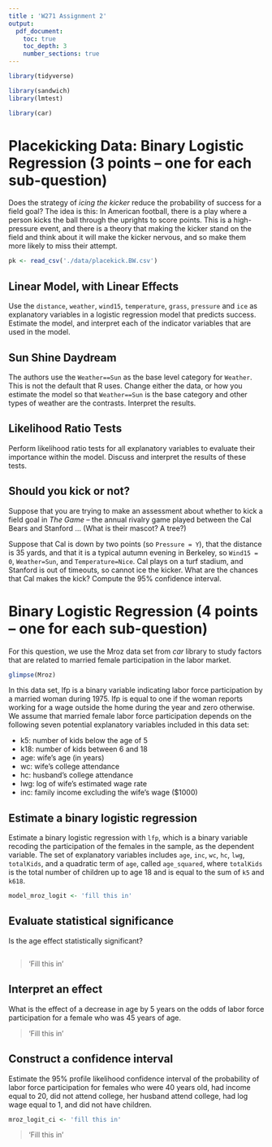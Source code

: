 ```yaml
---
title : 'W271 Assignment 2'
output: 
  pdf_document:
    toc: true
    toc_depth: 3
    number_sections: true
---
```


```r
library(tidyverse)

library(sandwich)
library(lmtest)

library(car)
```

# Placekicking Data: Binary Logistic Regression (3 points -- one for each sub-question)

Does the strategy of *icing the kicker* reduce the probability of success for a field goal? The idea is this: In American football, there is a play where a person kicks the ball through the uprights to score points. This is a high-pressure event, and there is a theory that making the kicker stand on the field and think about it will make the kicker nervous, and so make them more likely to miss their attempt. 



```r
pk <- read_csv('./data/placekick.BW.csv')
```

## Linear Model, with Linear Effects 

Use the `distance`, `weather`, `wind15`, `temperature`, `grass`, `pressure` and `ice` as explanatory variables in a logistic regression model that predicts success. Estimate the model, and interpret each of the indicator variables that are used in the model. 

## Sun Shine Daydream

The authors use the `Weather==Sun` as the base level category for `Weather`. This is not the default that R uses. Change either the data, or how you estimate the model so that `Weather==Sun` is the base category and other types of weather are the contrasts. Interpret the results.

## Likelihood Ratio Tests 

Perform likelihood ratio tests for all explanatory variables to evaluate their importance within the model. Discuss and interpret the results of these tests. 

## Should you kick or not? 

Suppose that you are trying to make an assessment about whether to kick a field goal in *The Game* -- the annual rivalry game played between the Cal Bears and Stanford ... (What is their mascot? A tree?) 

Suppose that Cal is down by two points (so `Pressure = Y`), that the distance is 35 yards, and that it is a typical autumn evening in Berkeley, so `Wind15 = 0`, `Weather=Sun`, and `Temperature=Nice`. Cal plays on a turf stadium, and Stanford is out of timeouts, so cannot ice the kicker. What are the chances that Cal makes the kick? Compute the 95% confidence interval.

\newpage

# Binary Logistic Regression (4 points -- one for each sub-question)

For this question, we use the Mroz data set from  *car* library to study factors that are related to married female participation in the labor market. 

```r
glimpse(Mroz)
```

In this data set, lfp is a binary variable indicating labor force participation by a married woman during 1975. lfp is equal to one if the woman reports working for a wage outside the home during the year and zero otherwise. We assume that married female labor force participation depends on the following seven potential explanatory variables included in this data set:

  - k5: number of kids below the age of 5
  - k18: number of kids between 6 and 18
  - age: wife's age (in years)
  - wc: wife's college attendance
  - hc: husband's college attendance
  - lwg: log of wife's estimated wage rate
  - inc: family income excluding the wife's wage ($1000)


## Estimate a binary logistic regression
Estimate a binary logistic regression with `lfp`, which is a binary variable recoding the participation of the females in the sample, as the dependent variable. The set of explanatory variables includes `age`, `inc`, `wc`, `hc`, `lwg`, `totalKids`, and a quadratic term of `age`, called `age_squared`, where `totalKids` is the total number of children up to age $18$ and is equal to the sum of `k5` and `k618`.

```r
model_mroz_logit <- 'fill this in'
```

## Evaluate statistical significance
Is the age effect statistically significant? 

```r

```

> 'Fill this in'

## Interpret an effect
What is the effect of a decrease in age by $5$ years on the odds of labor force participation for a female who was $45$ years of age.

> 'Fill this in'

## Construct a confidence interval 
Estimate the 95% profile likelihood confidence interval of the probability of labor force participation for females who were $40$ years old, had income equal to $20$, did not attend college, her husband attend college, had log wage equal to 1, and did not have children.

```r
mroz_logit_ci <- 'fill this in'
```

> 'Fill this in' 